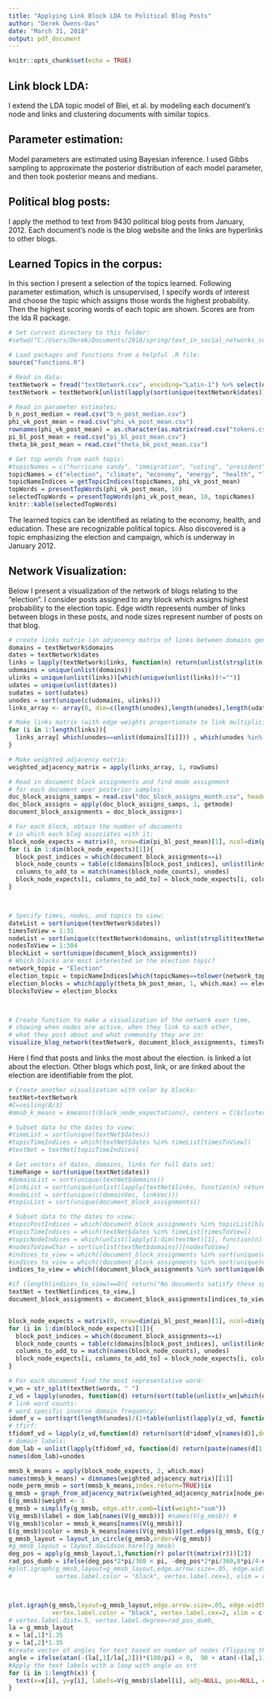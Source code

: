 ---
title: "Applying Link Block LDA to Political Blog Posts"
author: "Derek Owens-Oas"
date: "March 31, 2018"
output: pdf_document
---

```{r setup, include=FALSE}
knitr::opts_chunk$set(echo = TRUE)
```

## Link block LDA:

I extend the LDA topic model of Blei, et al. by modeling each document's node and links and clustering documents with similar topics.

## Parameter estimation:

Model parameters are estimated using Bayesian inference. I used Gibbs sampling to approximate the posterior distribution of each model parameter, and then took posterior means and medians. 

## Political blog posts:

I apply the method to text from 9430 political blog posts from January, 2012. Each document's node is the blog website and the links are hyperlinks to other blogs.

## Learned Topics in the corpus:

In this section I present a selection of the topics learned. Following parameter estimation, which is unsupervised, I specify words of interest and choose the topic which assigns those words the highest probability. Then the highest scoring words of each topic are shown. Scores are from the lda R package.

```{r include=FALSE}
# Set current directory to this folder:
#setwd("C:/Users/Derek/Documents/2018/spring/text_in_social_networks_code/")

# Load packages and functions from a helpful .R file:
source("functions.R")

# Read in data:
textNetwork = fread("textNetwork.csv", encoding="Latin-1") %>% select(dates,domains,links,words) %>% as.data.frame() %>% tbl_df() #%>% sample_n(1000)
textNetwork = textNetwork[unlist(lapply(sort(unique(textNetwork$dates)), function(t) return(which(textNetwork$dates==t)))[1:31]),]

# Read in parameter estimates:
b_n_post_median = read.csv("b_n_post_median.csv")
phi_vk_post_mean = read.csv("phi_vk_post_mean.csv")
rownames(phi_vk_post_mean) = as.character(as.matrix(read.csv("tokens.csv")))
pi_bl_post_mean = read.csv("pi_bl_post_mean.csv")
theta_bk_post_mean = read.csv("theta_bk_post_mean.csv")

```

```{r echo=FALSE}
# Get top words from each topic:
#topicNames = c("hurricane sandy", "immigration", "voting", "president", "global warming", "health insurance", "sports", "education", "tech companies", "london olympics")
topicNames = c("election", "climate", "economy", "energy", "health", "legal", "jobs", "education")
topicNameIndices = getTopicIndices(topicNames, phi_vk_post_mean)
topWords = presentTopWords(phi_vk_post_mean, 10)
selectedTopWords = presentTopWords(phi_vk_post_mean, 10, topicNames)
knitr::kable(selectedTopWords)
```

The learned topics can be identified as relating to the economy, health, and education. These are recognizable political topics. Also discovered is a topic emphasizing the election and campaign, which is underway in January 2012.

## Network Visualization:

Below I present a visualization of the network of blogs relating to the "election". I consider posts assigned to any block which assigns highest probability to the election topic. Edge width represents number of links between blogs in these posts, and node sizes represent number of posts on that blog. 

```{r echo=FALSE}
# create links matrix (an adjacency matrix of links between domains generated by posts on each day) 
domains = textNetwork$domains
dates = textNetwork$dates
links = lapply(textNetwork$links, function(n) return(unlist(strsplit(n, " "))))
udomains = unique(unlist(domains))
ulinks = unique(unlist(links))[which(unique(unlist(links))!="")]
udates = unique(unlist(dates))
sudates = sort(udates)
unodes = sort(unique(c(udomains, ulinks)))
links_array <- array(0, dim=c(length(unodes),length(unodes),length(udates)), dimnames=list(unodes,unodes,sudates))

# Make links matrix (with edge weights proportionate to link multiplicity):
for (i in 1:length(links)){
  links_array[ which(unodes==unlist(domains[[i]])) , which(unodes %in% unlist(links[[i]])) , which(sudates==unlist(dates[[i]])) ] = links_array[ which(unodes==unlist(domains[[i]])) , which(unodes %in% unlist(links[[i]])) , which(sudates==unlist(dates[[i]])) ] + 1
}

# Make weighted adjacency matrix:
weighted_adjacency_matrix = apply(links_array, 1, rowSums)

# Read in document block assignments and find mode assignment 
# for each document over posterior samples:
doc_block_assigns_samps = read.csv("doc_block_assigns_month.csv", header=FALSE)
doc_block_assigns = apply(doc_block_assigns_samps, 1, getmode)
document_block_assignments = doc_block_assigns+1

# For each block, obtain the number of documents 
# in which each blog associates with it:
block_node_expects = matrix(0, nrow=dim(pi_bl_post_mean)[1], ncol=dim(pi_bl_post_mean)[2], dimnames=list(1:dim(pi_bl_post_mean)[1], unodes))
for (i in 1:dim(block_node_expects)[1]){
  block_post_indices = which(document_block_assignments==i)
  block_node_counts = table(c(domains[block_post_indices], unlist(links[block_post_indices])))
  columns_to_add_to = match(names(block_node_counts), unodes)
  block_node_expects[i, columns_to_add_to] = block_node_expects[i, columns_to_add_to] + as.numeric(table(c(domains[block_post_indices], unlist(links[block_post_indices]))))
}



# Specify times, nodes, and topics to view:
dateList = sort(unique(textNetwork$dates))
timesToView = 1:31
nodeList = sort(unique(c(textNetwork$domains, unlist(strsplit(textNetwork$links, split=" ")))))
nodesToView = 1:304
blockList = sort(unique(document_block_assignments))
# Which blocks are most interested in the election topic?
network_topic = "Election"
election_topic = topicNameIndices[which(topicNames==tolower(network_topic))]
election_blocks = which(apply(theta_bk_post_mean, 1, which.max) == election_topic)
blocksToView = election_blocks



# Create function to make a visualization of the network over time,
# showing when nodes are active, when they link to each other, 
# what they post about and what community they are in:
visualize_blog_network(textNetwork, document_block_assignments, timesToView, nodesToView, blocksToView, network_topic, FALSE)
```

Here I find that \texttt{crooksandliars} posts and links the most about the election. \texttt{tpmmuckraker} is linked a lot about the election. Other blogs which post, link, or are linked about the election are identifiable from the plot.

```{r include=FALSE}
# Create another visualization with color by blocks:
textNet=textNetwork
#C=ceiling(B/3)
#mmsb_k_means = kmeans(t(block_node_expectations), centers = C)$cluster

# Subset data to the dates to view:
#timeList = sort(unique(textNet$dates))
#topicTimeIndices = which(textNet$dates %in% timeList[timesToView])
#textNet = textNet[topicTimeIndices]

# Get vectors of dates, domains, links for full data set:
timeRange = sort(unique(textNet$dates))
#domainList = sort(unique(textNet$domains))
#linkList = sort(unique(unlist(lapply(textNet$links, function(n) return(strsplit(n, " "))))))
#nodeList = sort(unique(c(domainVec, linkVec)))
#topicList = sort(unique(document_block_assignments))

# Subset data to the dates to view:
#topicPostIndices = which(document_block_assignments %in% topicList[blocksToView])
#topicTimeIndices = which(textNet$dates %in% timeList[timesToView])
#topicNodeIndices = which(unlist(lapply(1:dim(textNet)[1], function(n) return(any(nodeList[nodesToView]%in%c(textNet$domains,unlist(strsplit(textNet$links, " "))))))))
#nodesToViewChar = sort(unlist(textNet$domains))[nodesToView]
#indices_to_view = which((document_block_assignments %in% sort(unique(document_block_assignments))[blocksToView]) & (textNet$dates %in% sort(unique(textNet$dates))[timesToView]) & unlist(lapply(1:dim(textNet)[1], function(n) return(any(c(textNet$domains[n], unlist(strsplit(textNet$links, " "))) %in% nodesToViewChar)))))
#indices_to_view = which((document_block_assignments %in% sort(unique(document_block_assignments))[blocksToView]) & (textNet$dates %in% sort(unique(textNet$dates))[timesToView]) & (textNet$domains %in% sort(unique(textNet$domains))[nodesToView]))
indices_to_view = which((document_block_assignments %in% sort(unique(document_block_assignments))[blocksToView]) & (textNet$dates %in% sort(unique(textNet$dates))[timesToView]) & (textNet$domains %in% sort(unique(textNet$domains))[nodesToView]))

#if (length(indices_to_view)==0){ return("No documents satisfy these specifications.")}
textNet = textNet[indices_to_view,]
document_block_assignments = document_block_assignments[indices_to_view]


block_node_expects = matrix(0, nrow=dim(pi_bl_post_mean)[1], ncol=dim(pi_bl_post_mean)[2], dimnames=list(1:dim(pi_bl_post_mean)[1], unodes))
for (i in 1:dim(block_node_expects)[1]){
  block_post_indices = which(document_block_assignments==i)
  block_node_counts = table(c(domains[block_post_indices], unlist(links[block_post_indices])))
  columns_to_add_to = match(names(block_node_counts), unodes)
  block_node_expects[i, columns_to_add_to] = block_node_expects[i, columns_to_add_to] + as.numeric(table(c(domains[block_post_indices], unlist(links[block_post_indices]))))
}

# For each document find the most representative word:
v_wn = str_split(textNet$words, " ")
z_vd = lapply(unodes, function(d) return(sort(table(unlist(v_wn[which(domains==d)])),decreasing=TRUE)))
# link word counts:
# word specific inverse domain frequency:
idomf_v = sort(sqrt(length(unodes)/(1+table(unlist(lapply(z_vd, function(d) return(names(d))))))),decreasing=TRUE)
# tfirf:
tfidomf_vd = lapply(z_vd,function(d) return(sort(d*idomf_v[names(d)],decreasing=TRUE)))
# domain labels:
dom_lab = unlist(lapply(tfidomf_vd, function(d) return(paste(names(d[1:2]),collapse=" "))))
names(dom_lab)=unodes

mmsb_k_means = apply(block_node_expects, 2, which.max)
names(mmsb_k_means) = dimnames(weighted_adjacency_matrix)[[1]]
node_perm_mmsb = sort(mmsb_k_means,index.return=TRUE)$ix
g_mmsb = graph_from_adjacency_matrix(weighted_adjacency_matrix[node_perm_mmsb,node_perm_mmsb])
E(g_mmsb)$weight <- 1
g_mmsb = simplify(g_mmsb, edge.attr.comb=list(weight="sum"))
V(g_mmsb)$label = dom_lab[names(V(g_mmsb))] #names(V(g_mmsb)) #
V(g_mmsb)$color = mmsb_k_means[names(V(g_mmsb))]
E(g_mmsb)$color = mmsb_k_means[names(V(g_mmsb))[get.edges(g_mmsb, E(g_mmsb))[,2]]]
g_mmsb_layout = layout_in_circle(g_mmsb,order=V(g_mmsb))
#g_mmsb_layout = layout.davidson.harel(g_mmsb)
deg_pos = apply(g_mmsb_layout,1,function(r) polar(t(matrix(r)))[2])
rad_pos_dumb = ifelse(deg_pos*2*pi/360 < pi, -deg_pos*2*pi/360,8*pi/4-deg_pos*2*pi/360)
#plot.igraph(g_mmsb,layout=g_mmsb_layout,edge.arrow.size=.05, edge.width=.5*log(E(g_mmsb)$weight),vertex.size=3, edge.color=E(g_mmsb)$color,
#            vertex.label.color = "black", vertex.label.cex=1, xlim = c(-1.08, 1.08), ylim = c(-1.23, 1.23),rescale=TRUE,asp=9/16, margin=-.1,vertex.label.dist=1.7, vertex.label.degree=rad_pos_dumb, vertex.label=V(g_mmsb)$label) # 



plot.igraph(g_mmsb,layout=g_mmsb_layout,edge.arrow.size=.05, edge.width=.5*log(E(g_mmsb)$weight),vertex.size=3, edge.color=E(g_mmsb)$color,
            vertex.label.color = "black", vertex.label.cex=2, xlim = c(-1.00, 1.00), ylim = c(-1.5, 1.5),rescale=TRUE,asp=9/16, margin=-.05, vertex.label="") # 
# vertex.label.dist=.5, vertex.label.degree=rad_pos_dumb,
la = g_mmsb_layout
x = la[,1]*1.35
y = la[,2]*1.35
#create vector of angles for text based on number of nodes (flipping the orientation of the words half way around so none appear upside down)
angle = ifelse(atan(-(la[,1]/la[,2]))*(180/pi) < 0,  90 + atan(-(la[,1]/la[,2]))*(180/pi), 270 + atan(-la[,1]/la[,2])*(180/pi))
#Apply the text labels with a loop with angle as srt
for (i in 1:length(x)) {
  text(x=x[i], y=y[i], labels=V(g_mmsb)$label[i], adj=NULL, pos=NULL, cex=1, col="black", srt=angle[i], xpd=T)
}
```

